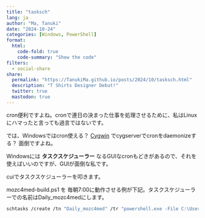 ```yaml
---
title: "tasksch"
lang: ja
author: "Ma, Tanuki"
date: "2024-10-24"
categories: [Windows, PowerShell]
format:
  html:
    code-fold: true
    code-summary: "Show the code"
filters:
  - social-share
share:
  permalink: "https://TanukiMa.github.io/posts/2024/10/tasksch.html"
  description: "T Shirts Designer Debut!"
  twitter: true
  mastodon: true
---
```

cron便利ですよね。cronで連日の決まった仕事を処理させるために、私はLinuxにハマったと言っても過言ではないです。

では、Windowsではcron使える？ 
[Cygwin](https://www.cygwin.com/)
でcygserverでcronをdaemonizeする？
面倒ですよね。

Windowsには
**タスクスケジューラー**
なるGUIなcronもどきがあるので、それを使えばいいのですが、GUIが面倒な私です。

cuiでタスクスケジューラーを叩きます。

mozc4med-build.ps1 を 毎朝7:00に動作させる例が下記。タスクスケジューラーでの名前はDaily_mozc4medにします。

```.bash
schtasks /create /tn "Daily_mozc4med" /tr "powershell.exe -File C:\Users\User\scripts\mozc4med-build.ps1" /sc daily /st 07:00 /F
```

